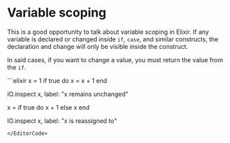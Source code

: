 
# Variable scoping

This is a good opportunity to talk about variable scoping in Elixir. If any variable is declared or changed inside `if`, `case`, and similar constructs, the declaration and change will only be visible inside the construct.

In said cases, if you want to change a value, you must return the value from the `if`.

<EditorCode>
```elixir
x = 1
if true do
  x = x + 1
end

IO.inspect x, label: "x remains unchanged"

x = if true do
  x + 1
else
  x
end

IO.inspect x, label: "x is reassigned to"
```
</EditorCode>
